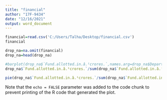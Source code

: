 ---
title: "financial"
author: "17F-9434"
date: "12/16/2021"
output: word_document
---

```{r setup}
financial=read.csv('C:/Users/Talha/Desktop/financial.csv')
financial
```



```{r cars}

drop_na=na.omit(financial)
drop_na=head(drop_na)
```



```{r}
#barplot(drop_na$`Fund.allotted.in.â.¹crores.`,names.arg=drop_na$Department..Ministry)
drop_na$`Fund.allotted.in.â.¹crores.`/sum(drop_na$`Fund.allotted.in.â.¹crores.`)*100

```


```{r}


pie(drop_na$`Fund.allotted.in.â.¹crores.`/sum(drop_na$`Fund.allotted.in.â.¹crores.`)*100, labels = paste0(drop_na$`Fund.allotted.in.â.¹crores.`/sum(drop_na$`Fund.allotted.in.â.¹crores.`)*100, "%"))

```

Note that the `echo = FALSE` parameter was added to the code chunk to prevent printing of the R code that generated the plot.
